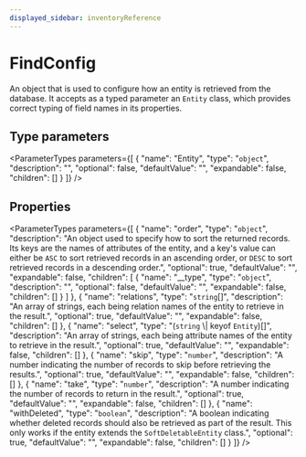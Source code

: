 ```yaml
---
displayed_sidebar: inventoryReference
---
```



# FindConfig

An object that is used to configure how an entity is retrieved from the database. It accepts as a typed parameter an `Entity` class, 
which provides correct typing of field names in its properties.

## Type parameters

<ParameterTypes parameters={[
  {
    "name": "Entity",
    "type": "`object`",
    "description": "",
    "optional": false,
    "defaultValue": "",
    "expandable": false,
    "children": []
  }
]} />

## Properties

<ParameterTypes parameters={[
  {
    "name": "order",
    "type": "`object`",
    "description": "An object used to specify how to sort the returned records. Its keys are the names of attributes of the entity, and a key's value can either be `ASC` to sort retrieved records in an ascending order, or `DESC` to sort retrieved records in a descending order.",
    "optional": true,
    "defaultValue": "",
    "expandable": false,
    "children": [
      {
        "name": "__type",
        "type": "`object`",
        "description": "",
        "optional": false,
        "defaultValue": "",
        "expandable": false,
        "children": []
      }
    ]
  },
  {
    "name": "relations",
    "type": "`string`[]",
    "description": "An array of strings, each being relation names of the entity to retrieve in the result.",
    "optional": true,
    "defaultValue": "",
    "expandable": false,
    "children": []
  },
  {
    "name": "select",
    "type": "(`string` \\| keyof `Entity`)[]",
    "description": "An array of strings, each being attribute names of the entity to retrieve in the result.",
    "optional": true,
    "defaultValue": "",
    "expandable": false,
    "children": []
  },
  {
    "name": "skip",
    "type": "`number`",
    "description": "A number indicating the number of records to skip before retrieving the results.",
    "optional": true,
    "defaultValue": "",
    "expandable": false,
    "children": []
  },
  {
    "name": "take",
    "type": "`number`",
    "description": "A number indicating the number of records to return in the result.",
    "optional": true,
    "defaultValue": "",
    "expandable": false,
    "children": []
  },
  {
    "name": "withDeleted",
    "type": "`boolean`",
    "description": "A boolean indicating whether deleted records should also be retrieved as part of the result. This only works if the entity extends the `SoftDeletableEntity` class.",
    "optional": true,
    "defaultValue": "",
    "expandable": false,
    "children": []
  }
]} />

